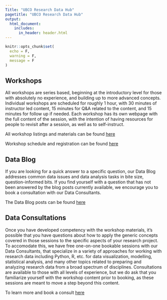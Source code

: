 ```yaml
---
Title: "UBCO Research Data Hub"
pagetitle: "UBCO Research Data Hub"
output:
  html_document:
    includes:
      in_header: header.html
---
```

```r
knitr::opts_chunk$set(
  echo = F,
  warning = F,
  message = F
)
```
## Workshops

All workshops are series based, beginning at the introductory level for those with absolutely no experience, and building up to more advanced concepts.  Individual workshops are scheduled for roughly 1 hour, with 30 minutes of instructor led content, 15 minutes for Q&A related to the content, and 15 minutes for follow up if needed.  Each workshop has its own webpage with the full content of the session, with the intention of having resources for people to revisit after a session, as well as to self-instruct.

All workshop listings and materials can be found [here](https://csc-ubc-okanagan.github.io/workshops/)

Workshop schedule and registration can be found [here](https://csc.ok.ubc.ca/workshops/)

## Data Blog

If you are looking for a quick answer to a specific question, our Data Blog addresses common data issues and data analysis tasks in bite size, question-informed bits. If you find yourself with a question that has not been answered by the blog posts currently available, we encourage you to book a consultation with our Data Consultants.

The Data Blog posts can be found [here](https://csc-ubc-okanagan.github.io/csc-data-blog/) 

## Data Consultations

Once you have developed competency with the workshop materials, it's possible that you have questions about how to apply the generic concepts covered in those sessions to the specific aspects of your research project.  To accomodate this, we have free one-on-one bookable sessions with our Data Consultants, that specialize in a variety of approaches for working with research data including Python, R, etc. for data visualization, modelling, statistical analysis, and many other topics related to preparing and analyzing research data from a broad spectrum of disciplines. Consultations are available to those with all levels of experience, but we do ask that you familiarize yourself with the workshop content prior to booking, as these sessions are meant to move a step beyond this content.

To learn more and book a consult [here](visit: https://csc.ok.ubc.ca/consultations/research-data-consultation/)
